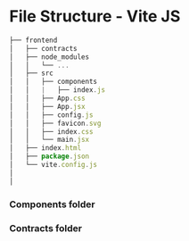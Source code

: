 # File Structure - Vite JS

```jsx
├── frontend
│   ├── contracts
│   ├── node_modules
│   │   └── ...
│   ├── src
│   │   ├── components
│   │   |   ├── index.js
│   │   ├── App.css
│   │   ├── App.jsx
│   │   ├── config.js
│   │   ├── favicon.svg
│   │   ├── index.css
│   │   └── main.jsx
│   ├── index.html
│   ├── package.json
│   └── vite.config.js
│
│
```

### Components folder

### Contracts folder

